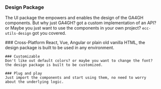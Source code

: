 
### Design Package

The UI package the empowers and enables the design of the GA4GH components. But why just GA4GH? got a custom
implementation of an API? or Maybe you just want to use the components in your own project?
`ecc-utils-design` got you covered.

  <Steps>
    ### Cross-Platform
    React, Vue, Angular or plain old vanilla HTML, the design package is built to be used in any environment.

    ### Customizable
    Don't like out default colors? or maybe you want to change the font? the design package is built to be customized.

    ### Plug and play
    Just import the components and start using them, no need to worry about the underlying logic.

  </Steps>
